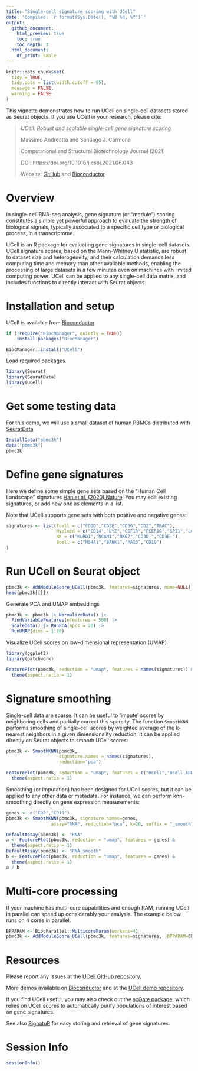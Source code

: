 ```yaml
---
title: "Single-cell signature scoring with UCell"
date: 'Compiled: `r format(Sys.Date(), "%B %d, %Y")`'
output:
  github_document:
    html_preview: true
    toc: true
    toc_depth: 3
  html_document:
    df_print: kable
---
```


```r
knitr::opts_chunk$set(
  tidy = TRUE,
  tidy.opts = list(width.cutoff = 95),
  message = FALSE,
  warning = FALSE
)
```



This vignette demonstrates how to run UCell on single-cell datasets stored as Seurat objects. 
If you use UCell in your research, please cite:

> *UCell: Robust and scalable single-cell gene signature scoring*
>
> Massimo Andreatta and Santiago J. Carmona
>
> Computational and Structural Biotechnology Journal (2021)
>
> DOI: https://doi.org/10.1016/j.csbj.2021.06.043
>
> Website: [GitHub](https://github.com/carmonalab/UCell) and [Bioconductor](https://bioconductor.org/packages/release/bioc/html/UCell.html)

# Overview

In single-cell RNA-seq analysis, gene signature (or “module”) scoring constitutes a simple yet powerful approach to evaluate the strength of biological signals, typically associated to a specific cell type or biological process, in a transcriptome.

UCell is an R package for evaluating gene signatures in single-cell datasets. UCell signature scores, based on the Mann-Whitney U statistic, are robust to dataset size and heterogeneity, and their calculation demands less computing time and memory than other available methods, enabling the processing of large datasets in a few minutes even on machines with limited computing power. UCell can be applied to any single-cell data matrix, and includes functions to directly interact with Seurat objects. 


# Installation and setup
 
UCell is available from [Bioconductor](https://bioconductor.org/packages/release/bioc/html/UCell.html) 
```r
if (!require("BiocManager", quietly = TRUE))
    install.packages("BiocManager")

BiocManager::install("UCell")
```

Load required packages
```r
library(Seurat)
library(SeuratData)
library(UCell)
```

# Get some testing data

For this demo, we will use a small dataset of human PBMCs distributed with [SeuratData](https://github.com/satijalab/seurat-data)
```r
InstallData("pbmc3k")
data("pbmc3k")
pbmc3k
```

# Define gene signatures

Here we define some simple gene sets based on the "Human Cell Landscape" signatures [Han et al. (2020) Nature](https://www.nature.com/articles/s41586-020-2157-4). You may edit existing signatures, or add new one as elements in a list.

Note that UCell supports gene sets with both positive and negative genes:
```r
signatures <- list(Tcell = c("CD3D","CD3E","CD3G","CD2","TRAC"),
                   Myeloid = c("CD14","LYZ","CSF1R","FCER1G","SPI1","LCK-"),
                   NK = c("KLRD1","NCAM1","NKG7","CD3D-","CD3E-"),
                   Bcell = c("MS4A1","BANK1","PAX5","CD19")
)
```

# Run UCell on Seurat object

```r
pbmc3k <- AddModuleScore_UCell(pbmc3k, features=signatures, name=NULL)
head(pbmc3k[[]])
```

Generate PCA and UMAP embeddings
```r
pbmc3k <- pbmc3k |> NormalizeData() |>
  FindVariableFeatures(nfeatures = 500) |>
  ScaleData() |> RunPCA(npcs = 20) |>
  RunUMAP(dims = 1:20)
```

Visualize UCell scores on low-dimensional representation (UMAP)
```r
library(ggplot2)
library(patchwork)

FeaturePlot(pbmc3k, reduction = "umap", features = names(signatures)) &
  theme(aspect.ratio = 1)
```

# Signature smoothing

Single-cell data are sparse. It can be useful to 'impute' scores by neighboring cells and partially correct this sparsity. The function `SmoothKNN` performs smoothing of single-cell scores by weighted average of the k-nearest neighbors in a given dimensionality reduction. It can be applied directly on Seurat objects to smooth UCell scores:

```r
pbmc3k <- SmoothKNN(pbmc3k,
                    signature.names = names(signatures),
                    reduction="pca")
```

```r
FeaturePlot(pbmc3k, reduction = "umap", features = c("Bcell","Bcell_kNN")) &
  theme(aspect.ratio = 1)
```

Smoothing (or imputation) has been designed for UCell scores, but it can be applied to any other data or metadata. For instance, we can perform knn-smoothing directly on gene expression measurements:

```r
genes <- c("CD2","CD19")
pbmc3k <- SmoothKNN(pbmc3k, signature.names=genes,
                 assay="RNA", reduction="pca", k=20, suffix = "_smooth")

DefaultAssay(pbmc3k) <- "RNA"
a <- FeaturePlot(pbmc3k, reduction = "umap", features = genes) &
  theme(aspect.ratio = 1)
DefaultAssay(pbmc3k) <- "RNA_smooth"
b <- FeaturePlot(pbmc3k, reduction = "umap", features = genes) &
  theme(aspect.ratio = 1)
a / b
```

# Multi-core processing

If your machine has multi-core capabilities and enough RAM, running UCell in parallel can speed up considerably your analysis. The example below runs on 4 cores in parallel:

```r
BPPARAM <- BiocParallel::MulticoreParam(workers=4)
pbmc3k <- AddModuleScore_UCell(pbmc3k, features=signatures,  BPPARAM=BPPARAM)
```

# Resources

Please report any issues at the [UCell GitHub repository](https://github.com/carmonalab/UCell).

More demos available on [Bioconductor](https://bioconductor.org/packages/release/bioc/html/UCell.html) and at the [UCell demo repository](https://github.com/carmonalab/UCell_demo).

If you find UCell useful, you may also check out the [scGate package](https://github.com/carmonalab/scGate), which relies on UCell scores to automatically purify populations of interest based on gene signatures.

See also [SignatuR](https://github.com/carmonalab/SignatuR) for easy storing and retrieval of gene signatures.

# Session Info

```r
sessionInfo()
```



